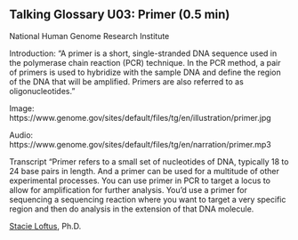 ## Talking Glossary U03: Primer (0.5 min) 

National Human Genome Research Institute

Introduction: "A primer is a short, single-stranded DNA sequence used in the polymerase chain reaction (PCR) technique. In the PCR method, a pair of primers is used to hybridize with the sample DNA and define the region of the DNA that will be amplified. Primers are also referred to as oligonucleotides."


Image: https://www.genome.gov/sites/default/files/tg/en/illustration/primer.jpg

Audio: https://www.genome.gov/sites/default/files/tg/en/narration/primer.mp3
 


Transcript
"Primer refers to a small set of nucleotides of DNA, typically 18 to 24 base pairs in length. And a primer can be used for a multitude of other experimental processes. You can use primer in PCR to target a locus to allow for amplification for further analysis. You'd use a primer for sequencing a sequencing reaction where you want to target a very specific region and then do analysis in the extension of that DNA molecule.

[Stacie Loftus](https://www.genome.gov/staff/Stacie-Loftus-PhD), Ph.D.
